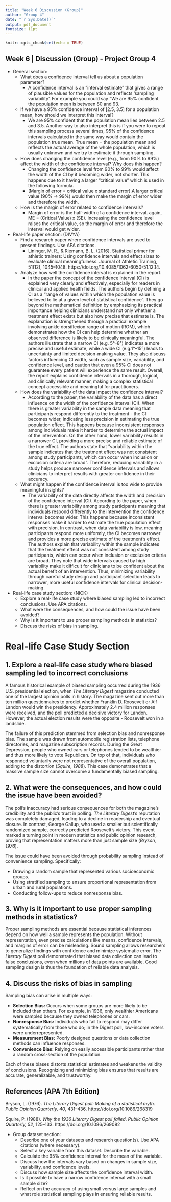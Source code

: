 ```yaml
---
title: "Week 6 Discussion (Group)" 
author: "Group 4"
date: "`r Sys.Date()`"
output: pdf_document
fontsize: 11pt
---
```


```r
knitr::opts_chunk$set(echo = TRUE)
```

## Week 6 | Discussion (Group) - Project Group 4

* General section:
  * What does a confidence interval tell us about a population parameter?
    * A confidence interval is an "interval estimate" that gives a range of plausible values for the population and reflects 'sampling variability'. For example you could say "We are 95% confident the population mean is between 80 and 93. 
  * If we have a 95% confidence interval of [2.5, 3.5] for a population mean, how should we interpret this interval?
    * We are 95% confident that the population mean lies between 2.5 and 3.5. Another way to also interpret this is if you were to repeat this sampling process several times, 95% of the confidence intervals calculated in the same way would contain the population true mean. True mean = the population mean and reflects the actual average of the whole population, which is usually unknown and we try to estimate it through sampling. 
  * How does changing the confidence level (e.g., from 90% to 99%) affect the width of the confidence interval? Why does this happen?
    * Changing the confidence level from 90% to 99% would affect the width of the CI by it becoming wider, not shorter. This happens due to it having a larger "critical value" which is used in the following formula. 
    * (Margin of error = critical value x standard error).A larger critical value (90% -> 99%) would then make the margin of error wider and therefore the width. 
  * How is the margin of error related to confidence intervals?
    * Margin of error is the half-width of a confidence interval. again, ME = (Critical Value) x (SE). Increasing the confidence level raises the critical value, so the margin of error and therefore the interval would get wider. 



* Real-life paper section: (DIVYA)
  * Find a research paper where confidence intervals are used to present findings. Use APA citations.
    * Lininger, M. R., & Riemann, B. L. (2016). Statistical primer for athletic trainers: Using confidence intervals and effect sizes to evaluate clinical meaningfulness. Journal of Athletic Training, 51(12), 1045–1048. https://doi.org/10.4085/1062-6050-51.12.14.
  * Analyze how well the confidence interval is explained in the report.
    * In the paper the concept of the confidence interval (CI) is explained very clearly and effectively, especially for readers in clinical and applied health fields. The authors begin by defining a CI as a “range of values within which the population value is believed to lie at a given level of statistical confidence”. They go beyond the mathematical definition by emphasizing its practical importance helping clinicians understand not only whether a treatment effect exists but also how precise that estimate is. The explanation is strengthened through a practical example involving ankle dorsiflexion range of motion (ROM), which demonstrates how the CI can help determine whether an observed difference is likely to be clinically meaningful. The authors illustrate that a narrow CI (e.g. 5°–8°) indicates a more precise and useful estimate, while a wide CI (e.g.1°–15°) leads to uncertainty and limited decision-making value. They also discuss factors influencing CI width, such as sample size, variability, and confidence level, and caution that even a 95% CI does not guarantee every patient will experience the same result. Overall, the report explains confidence intervals in a thorough, logical, and clinically relevant manner, making a complex statistical concept accessible and meaningful for practitioners.
  * How does the variability of the data impact the confidence interval?
    * According to the paper, the variability of the data has a direct influence on the width of the confidence interval (CI). When there is greater variability in the sample data meaning that participants respond differently to the treatment - the CI becomes wider, indicating less precision in estimating the true population effect. This happens because inconsistent responses among individuals make it harder to determine the actual impact of the intervention. On the other hand, lower variability results in a narrower CI, providing a more precise and reliable estimate of the true effect. The authors state that “variability within the sample indicates that the treatment effect was not consistent among study participants, which can occur when inclusion or exclusion criteria are broad”. Therefore, reducing variability in a study helps produce narrower confidence intervals and allows clinicians to interpret results with greater confidence in their accuracy.
  * What might happen if the confidence interval is too wide to provide meaningful insights?
    * The variability of the data directly affects the width and precision of the confidence interval (CI). According to the paper, when there is greater variability among study participants meaning that individuals respond differently to the intervention the confidence interval becomes wider. This happens because inconsistent responses make it harder to estimate the true population effect with precision. In contrast, when data variability is low, meaning participants respond more uniformly, the CI becomes narrower and provides a more precise estimate of the treatment’s effect. The authors explain that variability within the sample indicates that the treatment effect was not consistent among study participants, which can occur when inclusion or exclusion criteria are broad. They note that wide intervals caused by high variability make it difficult for clinicians to be confident about the actual benefit of an intervention. Thus, minimizing variability through careful study design and participant selection leads to narrower, more useful confidence intervals for clinical decision-making.

* Real-life case study section: (NICK) 
  * Explore a real-life case study where biased sampling led to incorrect conclusions. Use APA citations.
  * What were the consequences, and how could the issue have been avoided?
  * Why is it important to use proper sampling methods in statistics?
  * Discuss the risks of bias in sampling.

# Real-life Case Study Section  

## 1. Explore a real-life case study where biased sampling led to incorrect conclusions

A famous historical example of biased sampling occurred during the 1936 U.S. presidential election, when *The Literary Digest* magazine conducted one of the largest opinion polls in history. The magazine sent out more than ten million questionnaires to predict whether Franklin D. Roosevelt or Alf Landon would win the presidency. Approximately 2.4 million responses were received, and the poll predicted a decisive victory for Landon. However, the actual election results were the opposite - Roosevelt won in a landslide.

The failure of this prediction stemmed from selection bias and nonresponse bias. The sample was drawn from automobile registration lists, telephone directories, and magazine subscription records. During the Great Depression, people who owned cars or telephones tended to be wealthier and thus more likely to vote Republican. On top of that, individuals who responded voluntarily were not representative of the overall population, adding to the distortion (*Squire, 1988*). This case demonstrates that a massive sample size cannot overcome a fundamentally biased sampling.


## 2. What were the consequences, and how could the issue have been avoided?

The poll’s inaccuracy had serious consequences for both the magazine’s credibility and the public’s trust in polling. *The Literary Digest*’s reputation was completely damaged, leading to a decline in readership and eventual closure. In contrast, George Gallup, who used a smaller but scientifically randomized sample, correctly predicted Roosevelt’s victory. This event marked a turning point in modern statistics and public opinion research, proving that representation matters more than just sample size (*Bryson, 1976*).

The issue could have been avoided through probability sampling instead of convenience sampling. Specifically:

- Drawing a random sample that represented various socioeconomic groups.  
- Using stratified sampling to ensure proportional representation from urban and rural populations.  
- Conducting follow-ups to reduce nonresponse bias.


## 3. Why is it important to use proper sampling methods in statistics?

Proper sampling methods are essential because statistical inferences depend on how well a sample represents the population. Without representation, even precise calculations like means, confidence intervals, and margins of error can be misleading. Sound sampling allows researchers to generalize findings with confidence and minimize systematic error. The *Literary Digest* poll demonstrated that biased data collection can lead to false conclusions, even when millions of data points are available. Good sampling design is thus the foundation of reliable data analysis.


## 4. Discuss the risks of bias in sampling  

Sampling bias can arise in multiple ways:

- **Selection Bias:** Occurs when some groups are more likely to be included than others. For example, in 1936, only wealthier Americans were sampled because they owned telephones or cars.  
- **Nonresponse Bias:** Individuals who fail to respond may differ systematically from those who do; in the Digest poll, low-income voters were underrepresented.  
- **Measurement Bias:** Poorly designed questions or data collection methods can influence responses.  
- **Convenience Bias:** Relying on easily accessible participants rather than a random cross-section of the population.  

Each of these biases distorts statistical estimates and weakens the validity of conclusions. Recognizing and minimizing bias ensures that results are accurate, generalizable, and trustworthy.


## References (APA 7th Edition)

Bryson, L. (1976). *The Literary Digest poll: Making of a statistical myth*. *Public Opinion Quarterly, 40*, 431–436. https://doi.org/10.1086/268319  

Squire, P. (1988). *Why the 1936 Literary Digest poll failed*. *Public Opinion Quarterly, 52*, 125–133. https://doi.org/10.1086/269082

* Group dataset section:
  * Describe one of your datasets and research question(s). Use APA citations (where necessary).
  * Select a key variable from this dataset. Describe the variable.
  * Calculate the 95% confidence interval for the mean of the variable.
  * Discuss how the intervals vary based on changes in sample size, variability, and confidence levels.
  * Discuss how sample size affects the confidence interval width.
  * Is it possible to have a narrow confidence interval with a small sample size?
  * Reflect on the accuracy of using small versus large samples and what role statistical sampling plays in ensuring reliable results.
